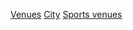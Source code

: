 {{Commons cat|Sports venues by city}}

[[Category:各城市體育|Venues]]
[[Category:體育場地|City]]
[[Category:各城市旅遊景點|Sports venues]]